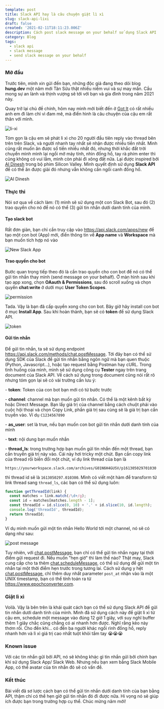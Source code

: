 ```yaml
---
template: post
title: Slack API hay là câu chuyện giật lì xì
slug: slack-api-lixi
draft: false
created: '2021-02-11T18:11:23.006Z'
description: Cách post slack message on your behalf sử dụng Slack API
category: Blog
tags:
  - slack api
  - slack message
  - send slack message on your behalf
---
```


### Mở đầu

Trước tiên, mình xin gửi đến bạn, những độc giả đang theo dõi blog **hung.dev** một năm mới Tân Sửu thật nhiều niềm vui và sự may mắn. Cầu mong sự an lành và thịnh vượng sẽ tới với bạn và gia đình trong năm 2021 này.

Quay trở lại chủ đề chính, hôm nay mình mới biết đến ở [Got It](https://www.got-it.ai) có rất nhiều anh em đi làm chỉ vì đam mê, mà điển hình là câu chuyện của cậu em rất thân với mình.

![li-xi](/media/screenshot-2021-02-12-at-00.55.56.png 'Lì xì')

Tóm gọn là cậu em sẽ phát lì xì cho 20 người đầu tiên reply vào thread bên trên trên Slack, và người nhanh tay nhất sẽ nhận được nhiều tiền nhất. Mình cũng rất muốn ăn được số tiền nhiều nhất đó, nhưng thời khắc đất trời chuyển mình mình lại ngồi mở máy tính, nhìn đồng hồ, tay rà phím enter thì cũng không có vui lắm, mình còn phải đi xông đất nữa. Lại được inspired bởi [AI Dinesh](https://www.youtube.com/watch?v=2TpSWVN4zkg) trong bộ phim Silicon Valley. Mình quyết định sử dụng **Slack API** để có thể ăn được giải đó nhưng vẫn không cần ngồi canh đồng hồ.

![AI Dinesh](/media/maxresdefault.jpg 'AI Dinesh')

### Thực thi

Nói sơ qua về cách làm: (1) mình sẽ sử dụng một con Slack Bot, sau đó (2) trao quyền cho nó để nó có thể (3) gửi tin nhắn dưới danh tính của mình.

#### Tạo slack bot

Rất đơn giản, bạn chỉ cần truy cập vào <https://api.slack.com/apps/new> để tạo một con bot (App) mới, điền thông tin về **App name** và **Workspace** mà bạn muốn tích hợp nó vào

![New Slack App](/media/screenshot-2021-02-12-at-02.16.15.png 'New Slack App')

#### Trao quyền cho bot

Bước quan trọng tiếp theo đó là cần trao quyền cho con bot để nó có thể gửi tin nhắn thay mình (send message on your behalf). Ở màn hình sau khi tạo app xong, chọn **OAauth & Permissions**, sau đó scroll xuống và chọn quyền **chat:write** ở dưới mục **User Token Scopes**.

![permission](/media/screenshot-2021-02-12-at-02.17.23.png 'permission')

Tada. Vậy là bạn đã cấp quyền xong cho con bot. Bây giờ hãy install con bot ở mục **Install App**. Sau khi hoàn thành, bạn sẽ có **token** để sử dụng Slack API.

![token](/media/screenshot-2021-02-12-at-02.40.25.png 'token')

#### Gửi tin nhắn

Để gửi tin nhắn, ta sẽ sử dụng endpoint <https://api.slack.com/methods/chat.postMessage>. Tới đây bạn có thể sử dụng SDK của Slack để gửi tin nhắn bằng ngôn ngữ mà bạn quen thuộc (Python, Javascript...), hoặc tạo request bằng Postman hay cURL. Trong tình huống của mình, mình sẽ sử dụng công cụ **Tester** ngay trên trang document của Slack API. Về cách sử dụng trong document cũng nói rất rõ nhưng tóm gọn lại sẽ có vài trường cần lưu ý:

\- **token**: Token của con bot bạn mới có từ bước trước

\- **channel**: channel mà bạn muốn gửi tin nhắn. Có thể là một kênh bất kỳ hoặc Direct Message. Bạn lấy giá trị của channel bằng cách chuột phải vào cuộc hội thoại và chọn Copy Link, phần giá trị sau cùng sẽ là giá trị bạn cần truyền vào. Ví dụ `C1234567890`

\- **as_user**: set là true, nếu bạn muốn con bot gửi tin nhắn dưới danh tính của mình

\- **text**: nội dung bạn muốn nhắn

\- **thread_ls**: trong trường hợp bạn muốn gửi tin nhắn đến một thread, bạn cần truyền giá trị này vào. Cái này hơi tricky một chút. Bạn cần copy link của thread rồi biến đổi một chút, ví dụ link thread của bạn là

```
https://yourworkspace.slack.com/archives/G01N6H4GUSV/p161305029701030
```

thì thread id sẽ là `1613050297.010300`. Mình có viết một hàm để transform từ link thread sang `thread_ls`, các bạn có thể sử dụng luôn:

```javascript
function getThreadId(link) {
  const matches = link.match(/\d+/g);
  const id = matches[matches.length - 1];
  const threadId = id.slice(0, 10) + '.' + id.slice(10, id.length);
  console.log('threadId', threadId);
  return threadId;
}
```

Ví dụ mình muốn gửi một tin nhắn Hello World tới một channel, nó sẽ có dạng như sau:

![post message](/media/api.slack.com_methods_chat.postmessage_test.png 'post message')

Tuy nhiên, với [chat.postMessage](https://api.slack.com/methods/chat.postMessage), bạn chỉ có thể gửi tin nhắn ngay tại thời điểm gửi request đi. Nếu muốn "hẹn giờ" thì làm thế nào? Thật may, Slack cung cấp cho ta thêm [chat.scheduleMessage](https://api.slack.com/methods/chat.scheduleMessage), có thể sử dụng để gửi một tin nhắn tại một thời điểm hẹn trước trong tương lai. Cách sử dụng y hệt [chat.postMessage](https://api.slack.com/methods/chat.postMessage), chỉ thêm duy nhất parameter `post_at` nhận vào là một UNIX timestamp, bạn có thể tính toán ra từ <https://www.epochconverter.com>.

### Giật lì xì

Voilà. Vậy là bên trên là khái quát cách bạn có thể sử dụng Slack API để gửi tin nhắn dưới danh tính của mình. Mình đã sử dụng cách này để giật lì xì từ cậu em, schedule một message vào đúng 12 giờ 1 giây, với suy nghĩ buffer thêm 1 giây chắc cũng chẳng có ai nhanh hơn được. Nghĩ rằng kèo này thơm rồi. Cho đến khi... có đến ba người khác ngồi rình đồng hồ, reply nhanh hơn và lì xì giá trị cao nhất tuột khỏi tầm tay 😭😭😭

### Known issue

Với các tin nhắn gửi bởi API, nó sẽ không khác gì tin nhắn gửi bởi chính bạn khi sử dụng Slack App/ Slack Web. Nhưng nếu bạn xem bằng Slack Mobile App, có thể avatar của tin nhắn đó sẽ có vấn đề.

### Kết thúc

Bài viết đã sơ lược cách bạn có thể gửi tin nhắn dưới danh tính của bạn bằng API, thậm chí có thể hẹn giờ gửi tin nhắn đó đi được nữa. Hi vọng nó sẽ giúp ích được bạn trong trường hợp cụ thể. Chúc mừng năm mới!
